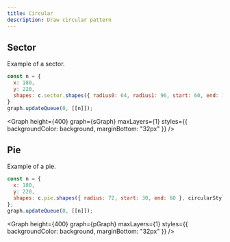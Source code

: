 ```yaml
---
title: Circular
description: Draw circular pattern
---
```


## Sector

Example of a sector.

```js
const n = {
  x: 180,
  y: 220,
  shapes: c.sector.shapes({ radius0: 64, radius1: 96, start: 60, end: 120 }, circularStyle.normal),
}
graph.updateQueue(0, [[n]]);
```

<Graph height={400} graph={sGraph} maxLayers={1} styles={{ backgroundColor: background, marginBottom: "32px" }} />

## Pie

Example of a pie.

```js
const n = {
  x: 180,
  y: 220,
  shapes: c.pie.shapes({ radius: 72, start: 30, end: 60 }, circularStyle.normal),
};
graph.updateQueue(0, [[n]]);
```

<Graph height={400} graph={pGraph} maxLayers={1} styles={{ backgroundColor: background, marginBottom: "32px" }} />